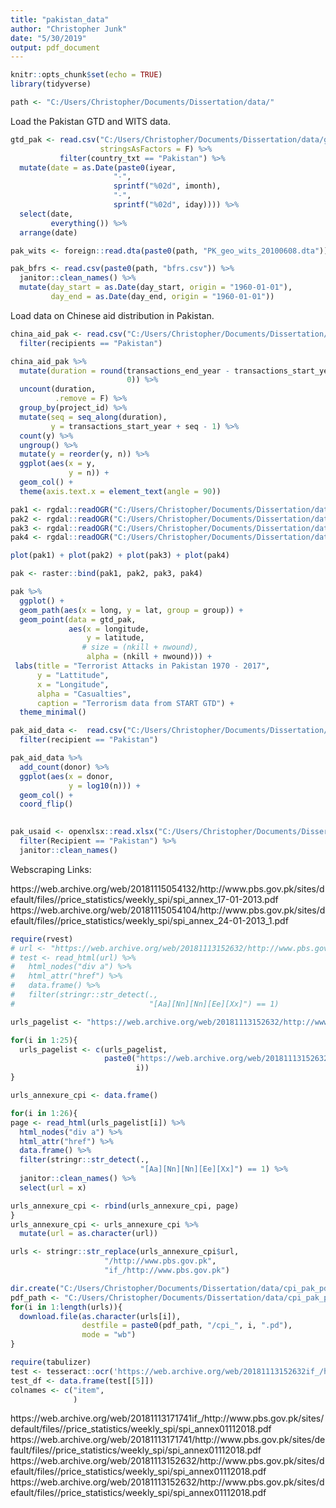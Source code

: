 ```yaml
---
title: "pakistan_data"
author: "Christopher Junk"
date: "5/30/2019"
output: pdf_document
---
```


```r
knitr::opts_chunk$set(echo = TRUE)
library(tidyverse)

path <- "C:/Users/Christopher/Documents/Dissertation/data/"
```

Load the Pakistan GTD and WITS data.
```r
gtd_pak <- read.csv("C:/Users/Christopher/Documents/Dissertation/data/gtd_all_1970-2017.csv",
                    stringsAsFactors = F) %>% 
           filter(country_txt == "Pakistan") %>% 
  mutate(date = as.Date(paste0(iyear, 
                       "-",
                       sprintf("%02d", imonth),
                       "-",
                       sprintf("%02d", iday)))) %>% 
  select(date, 
         everything()) %>% 
  arrange(date)

pak_wits <- foreign::read.dta(paste0(path, "PK_geo_wits_20100608.dta"))

pak_bfrs <- read.csv(paste0(path, "bfrs.csv")) %>% 
  janitor::clean_names() %>% 
  mutate(day_start = as.Date(day_start, origin = "1960-01-01"),
         day_end = as.Date(day_end, origin = "1960-01-01"))
```

Load data on Chinese aid distribution in Pakistan. 
```r
china_aid_pak <- read.csv("C:/Users/Christopher/Documents/Dissertation/data/china_aid_data/data/level_1a.csv") %>% 
  filter(recipients == "Pakistan")

china_aid_pak %>% 
  mutate(duration = round(transactions_end_year - transactions_start_year + 1, 
                          0)) %>% 
  uncount(duration,
          .remove = F) %>% 
  group_by(project_id) %>% 
  mutate(seq = seq_along(duration),
         y = transactions_start_year + seq - 1) %>% 
  count(y) %>% 
  ungroup() %>% 
  mutate(y = reorder(y, n)) %>% 
  ggplot(aes(x = y, 
             y = n)) +
  geom_col() + 
  theme(axis.text.x = element_text(angle = 90))
```

```r
pak1 <- rgdal::readOGR("C:/Users/Christopher/Documents/Dissertation/data/PAK_adm/PAK_adm0.shp")
pak2 <- rgdal::readOGR("C:/Users/Christopher/Documents/Dissertation/data/PAK_adm/PAK_adm1.shp")
pak3 <- rgdal::readOGR("C:/Users/Christopher/Documents/Dissertation/data/PAK_adm/PAK_adm2.shp")
pak4 <- rgdal::readOGR("C:/Users/Christopher/Documents/Dissertation/data/PAK_adm/PAK_adm3.shp")

plot(pak1) + plot(pak2) + plot(pak3) + plot(pak4)

pak <- raster::bind(pak1, pak2, pak3, pak4)

pak %>% 
  ggplot() + 
  geom_path(aes(x = long, y = lat, group = group)) + 
  geom_point(data = gtd_pak,
             aes(x = longitude,
                 y = latitude, 
                # size = (nkill + nwound),
                 alpha = (nkill + nwound))) + 
 labs(title = "Terrorist Attacks in Pakistan 1970 - 2017", 
      y = "Lattitude", 
      x = "Longitude", 
      alpha = "Casualties", 
      caption = "Terrorism data from START GTD") + 
  theme_minimal()
```

```r
pak_aid_data <-  read.csv("C:/Users/Christopher/Documents/Dissertation/data/aiddata_core/AidDataCoreFull_ResearchRelease_Level1_v3.1.csv") %>% 
  filter(recipient == "Pakistan")

pak_aid_data %>% 
  add_count(donor) %>% 
  ggplot(aes(x = donor, 
             y = log10(n))) + 
  geom_col() + 
  coord_flip() 
  
```

```r
pak_usaid <- openxlsx::read.xlsx("C:/Users/Christopher/Documents/Dissertation/data/USAID_webscraped_data_export_10-2011.xlsx", sheet = 2) %>% 
  filter(Recipient == "Pakistan") %>% 
  janitor::clean_names()
```


Webscraping Links: 

https://web.archive.org/web/20181115054132/http://www.pbs.gov.pk/sites/default/files//price_statistics/weekly_spi/spi_annex_17-01-2013.pdf
https://web.archive.org/web/20181115054104/http://www.pbs.gov.pk/sites/default/files//price_statistics/weekly_spi/spi_annex_24-01-2013_1.pdf
```r
require(rvest)
# url <- "https://web.archive.org/web/20181113152632/http://www.pbs.gov.pk/spi"
# test <- read_html(url) %>% 
#   html_nodes("div a") %>% 
#   html_attr("href") %>% 
#   data.frame() %>% 
#   filter(stringr::str_detect(.,
#                              "[Aa][Nn][Nn][Ee][Xx]") == 1)

urls_pagelist <- "https://web.archive.org/web/20181113152632/http://www.pbs.gov.pk/spi"

for(i in 1:25){
  urls_pagelist <- c(urls_pagelist, 
                     paste0("https://web.archive.org/web/20181113152632/http://www.pbs.gov.pk/spi?page=", 
                            i))
}

urls_annexure_cpi <- data.frame()

for(i in 1:26){
page <- read_html(urls_pagelist[i]) %>% 
  html_nodes("div a") %>% 
  html_attr("href") %>% 
  data.frame() %>% 
  filter(stringr::str_detect(.,
                             "[Aa][Nn][Nn][Ee][Xx]") == 1) %>% 
  janitor::clean_names() %>% 
  select(url = x)

urls_annexure_cpi <- rbind(urls_annexure_cpi, page)
}
urls_annexure_cpi <- urls_annexure_cpi %>% 
  mutate(url = as.character(url))

urls <- stringr::str_replace(urls_annexure_cpi$url,
                     "/http://www.pbs.gov.pk",
                     "if_/http://www.pbs.gov.pk")

dir.create("C:/Users/Christopher/Documents/Dissertation/data/cpi_pak_pdf")
pdf_path <- "C:/Users/Christopher/Documents/Dissertation/data/cpi_pak_pdf"
for(i in 1:length(urls)){
  download.file(as.character(urls[i]),
                destfile = paste0(pdf_path, "/cpi_", i, ".pd"),
                mode = "wb")
}

```

```r
require(tabulizer)
test <- tesseract::ocr('https://web.archive.org/web/20181113152632if_/http://www.pbs.gov.pk/sites/default/files//price_statistics/weekly_spi/spi_annex01112018.pdf')
test_df <- data.frame(test[[5]])
colnames <- c("item",
              )
```




https://web.archive.org/web/20181113171741if_/http://www.pbs.gov.pk/sites/default/files//price_statistics/weekly_spi/spi_annex01112018.pdf
https://web.archive.org/web/20181113171741/http://www.pbs.gov.pk/sites/default/files//price_statistics/weekly_spi/spi_annex01112018.pdf
https://web.archive.org/web/20181113152632/http://www.pbs.gov.pk/sites/default/files//price_statistics/weekly_spi/spi_annex01112018.pdf
https://web.archive.org/web/20181113152632/http://www.pbs.gov.pk/sites/default/files//price_statistics/weekly_spi/spi_annex01112018.pdf
